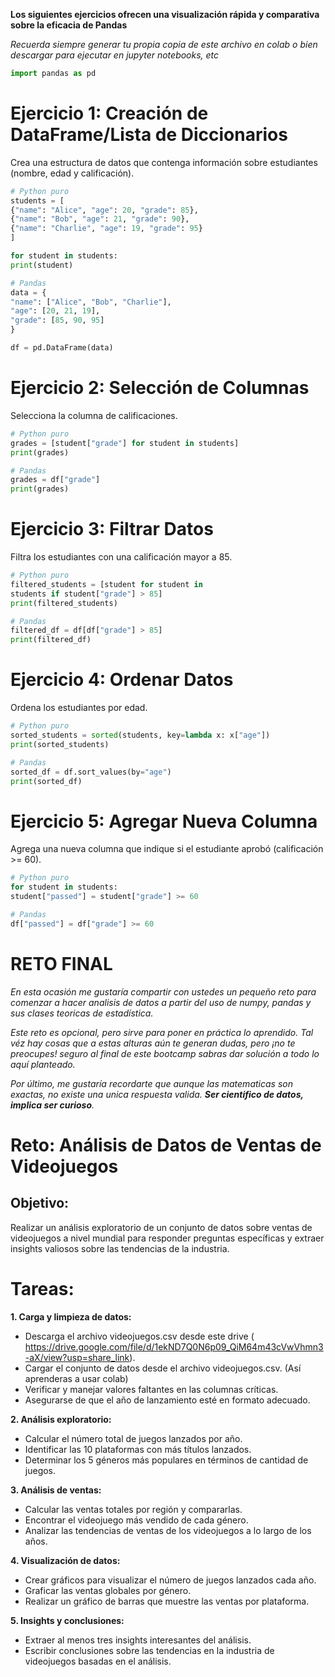 **Los siguientes ejercicios ofrecen una visualización rápida y comparativa sobre la eficacia de Pandas**

*Recuerda siempre generar tu propia copia de este archivo en colab o bien descargar para ejecutar en jupyter notebooks, etc*


```python
import pandas as pd
```

# Ejercicio 1: Creación de DataFrame/Lista de Diccionarios
Crea una estructura de datos que contenga información sobre estudiantes (nombre,
edad y calificación).


```python
# Python puro
students = [
{"name": "Alice", "age": 20, "grade": 85},
{"name": "Bob", "age": 21, "grade": 90},
{"name": "Charlie", "age": 19, "grade": 95}
]

for student in students:
print(student)
```


```python
# Pandas
data = {
"name": ["Alice", "Bob", "Charlie"],
"age": [20, 21, 19],
"grade": [85, 90, 95]
}

df = pd.DataFrame(data)
```

# Ejercicio 2: Selección de Columnas
Selecciona la columna de calificaciones.


```python
# Python puro
grades = [student["grade"] for student in students]
print(grades)
```


```python
# Pandas
grades = df["grade"]
print(grades)
```

# Ejercicio 3: Filtrar Datos
Filtra los estudiantes con una calificación mayor a 85.


```python
# Python puro
filtered_students = [student for student in
students if student["grade"] > 85]
print(filtered_students)
```


```python
# Pandas
filtered_df = df[df["grade"] > 85]
print(filtered_df)
```

# Ejercicio 4: Ordenar Datos
Ordena los estudiantes por edad.


```python
# Python puro
sorted_students = sorted(students, key=lambda x: x["age"])
print(sorted_students)
```


```python
# Pandas
sorted_df = df.sort_values(by="age")
print(sorted_df)
```

# Ejercicio 5: Agregar Nueva Columna
Agrega una nueva columna que indique si el estudiante aprobó (calificación >= 60).


```python
# Python puro
for student in students:
student["passed"] = student["grade"] >= 60
```


```python
# Pandas
df["passed"] = df["grade"] >= 60
```

# **RETO FINAL**

*En esta ocasión me gustaría compartir con ustedes un pequeño reto para comenzar a hacer analisis de datos a partir del uso de numpy, pandas y sus clases teoricas de estadística.*

*Este reto es opcional, pero sirve para poner en práctica lo aprendido. Tal véz hay cosas que a estas alturas aún te generan dudas, pero ¡no te preocupes! seguro al final de este bootcamp sabras dar solución a todo lo aquí planteado.*

*Por último, me gustaría recordarte que aunque las matematicas son exactas, no existe una unica respuesta valida. **Ser cientifico de datos, implica ser curioso**\.*

# Reto: Análisis de Datos de Ventas de Videojuegos
## Objetivo:
Realizar un análisis exploratorio de un conjunto de datos sobre ventas de videojuegos a nivel mundial para responder preguntas específicas y extraer insights valiosos sobre las tendencias de la industria.

# Tareas:
**1. Carga y limpieza de datos:**
* Descarga el archivo videojuegos.csv desde este drive ( https://drive.google.com/file/d/1ekND7Q0N6p09_QiM64m43cVwVhmn3-aX/view?usp=share_link).
* Cargar el conjunto de datos desde el archivo videojuegos.csv. (Así aprenderas a usar colab)
* Verificar y manejar valores faltantes en las columnas críticas.
* Asegurarse de que el año de lanzamiento esté en formato adecuado.

**2. Análisis exploratorio:**
* Calcular el número total de juegos lanzados por año.
* Identificar las 10 plataformas con más títulos lanzados.
* Determinar los 5 géneros más populares en términos de cantidad de juegos.

**3. Análisis de ventas:**
* Calcular las ventas totales por región y compararlas.
* Encontrar el videojuego más vendido de cada género.
* Analizar las tendencias de ventas de los videojuegos a lo largo de los años.

**4. Visualización de datos:**
* Crear gráficos para visualizar el número de juegos lanzados cada año.
* Graficar las ventas globales por género.
* Realizar un gráfico de barras que muestre las ventas por plataforma.

**5. Insights y conclusiones:**
* Extraer al menos tres insights interesantes del análisis.
* Escribir conclusiones sobre las tendencias en la industria de videojuegos basadas en el análisis.

